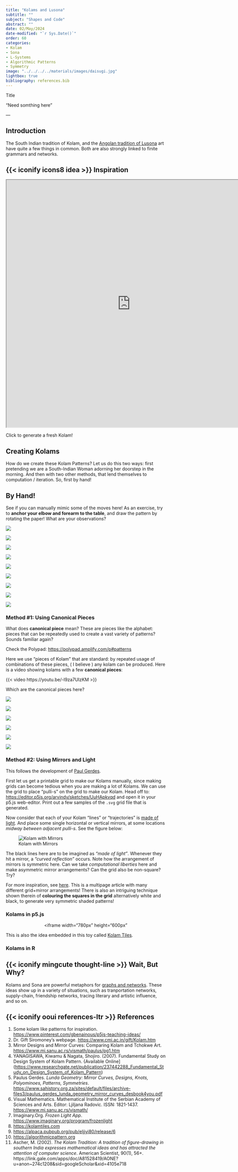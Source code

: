 ```yaml
---
title: "Kolams and Lusona"
subtitle: ""
subject: "Shapes and Code"
abstract: ""
date: 02/May/2024
date-modified: "`r Sys.Date()`"
order: 60
categories:
- Kolam
- Sona
- L-Systems
- Algorithmic Patterns
- Symmetry
image: "../../../../materials/images/daisugi.jpg"
lightbox: true
bibliography: references.bib
---
```


:::: pa4
::: {.athelas .ml0 .mt0 .pl4 .black-90 .bl .bw2 .b--blue}
[Title]{.f3}\

["Need somthing here"]{.f5 .f4-m .f3-l .lh-copy .measure .mt0}

[--- ]{.f6 .ttu .tracked .fs-normal}
:::
::::

## Introduction

The South Indian tradition of Kolam, and the [Angolan tradition of Lusona](https://www.sahistory.org.za/sites/default/files/archive-files3/paulus_gerdes_lunda_geometry_mirror_curves_desbook4you.pdf) art have quite a few things in common. Both are also strongly linked to finite grammars and networks.

## {{< iconify icons8 idea >}} Inspiration

<iframe src="https://openprocessing.org/sketch/296103/embed/" width="780" height="780">

</iframe>

Click to generate a fresh Kolam!

## Creating Kolams

How do we create these Kolam Patterns? Let us do this two ways: first
pretending we are a South-Indian Woman adorning her doorstep in the
morning. And then with two other methods, that lend themselves to
computation / iteration. So, first by hand!

## By Hand!

See if you can manually mimic some of the moves here! As an exercise,
try to **anchor your elbow and forearm to the table**, and draw the
pattern by rotating the paper! What are your observations?

::: {layout-ncol=3}

![](../../../../../materials/gifs/3-3a.gif)


![](../../../../../materials/gifs/3-3b.gif)



![](../../../../../materials/gifs/3-3c.gif)


:::
::: {layout-ncol=3}


![](../../../../../materials/gifs/3-3d.gif)

![](../../../../../materials/gifs/3-3e.gif)


![](../../../../../materials/gifs/3-3f.gif)

:::
::: {layout-ncol=3}

![](../../../../../materials/gifs/3-3g.gif)

![](../../../../../materials/gifs/3-3h.gif)

![](../../../../../materials/gifs/3-3i.gif)

:::



### Method #1: Using **Canonical Pieces**

What does **canonical piece** mean? These are pieces like the alphabet: pieces that can be repeatedly used to create a vast variety of patterns? Sounds familiar again?

Check the Polypad: <https://polypad.amplify.com/p#patterns>

Here we use "pieces of Kolam" that are standard: by repeated usage of combinations of these pieces, ( I believe ) any kolam can be produced. Here is a video showing kolams with a few **canonical pieces**:

{{< video https://youtu.be/-l9za7UlzKM >}}

Which are the canonical pieces here?

::: {layout-ncol=2}

![](../../../../../materials/gifs/kolam3_howto.gif)

![](../../../../../materials/gifs/kolam4_howto.gif)

:::

::: {layout-ncol=2}

![](../../../../../materials/gifs/kolam6_howto.gif)

![](../../../../../materials/gifs/kolam7_howto.gif)

:::

::: {layout-ncol=2}

![](../../../../../materials/gifs/kolam9_howto.gif)

![](../../../../../materials/gifs/kolam10_howto.gif)

:::



### Method #2: Using Mirrors and Light

This follows the development of [Paul
Gerdes](https://www.mi.sanu.ac.rs/vismath/paulus/index.html). 

First let us get a printable grid to make our Kolams manually, since
making grids can become tedious when you are making a lot of Kolams. We
can use the grid to place "pulli-s" on the grid to make our Kolam. Head
off to: <https://editor.p5js.org/arvindv/sketches/UuHApkvqd> and open it
in your p5.js web-editor. Print out a few samples of the `.svg` grid
file that is generated.

Now consider that each of your Kolam "lines" or "trajectories" is [made
of light](https://www.imaginary.org/program/frozenlight). And place some
single horizontal or vertical mirrors, at some locations *midway between
adjacent pulli-s*. See the figure below:

![Kolam with Mirrors](../../../../../materials/gifs/Kolam-With-Mirrors.png)

The black lines here are to be imagined as *"made of light"*. Whenever
they hit a mirror, a *"curved reflection"* occurs. Note how the
arrangement of mirrors is symmetric here. Can we take *computational
liberties* here and make asymmetric mirror arrangements? Can the grid
also be non-square? Try?

For more inspiration, see
[here](https://www.mi.sanu.ac.rs/vismath/paulus/pg1.htm). This is a multipage article with many different grid+mirror arrangements! There is also an intriguing technique shown therein of **colouring the squares in the grid** alternatively white and black, to generate very symmetric shaded patterns!

### Kolams in p5.js

<center>
<iframe width="780px" height="600px" </iframe>
</center>

This is also the idea embedded in this toy called [Kolam
Tiles](https://talkingmathwithkids.com/shop/kolam-tiles/).

### Kolams in R

## {{< iconify mingcute thought-line >}} Wait, But Why?

Kolams and Sona are powerful metaphors for [graphs and networks](TBD). These ideas show up in a variety of situations, such as tranportation networks, supply-chain, friendship networks, tracing literary and artistic influence, and so on. 

## {{< iconify ooui references-ltr >}} References

1. Some kolam like patterns for inspiration. <https://www.pinterest.com/gbenainous/p5js-teaching-ideas/>
1.  Dr. Gift Siromoney's webpage. <https://www.cmi.ac.in/gift/Kolam.htm>
1.  Mirror Designs and Mirror Curves: Comparing Kolam and Tchokwe Art. <https://www.mi.sanu.ac.rs/vismath/paulus/pg1.htm>
1.  YANAGISAWA, Kiwamu & Nagata, Shojiro. (2007). Fundamental Study on
    Design System of Kolam Pattern. {Available
    Online\](<https://www.researchgate.net/publication/237442288_Fundamental_Study_on_Design_System_of_Kolam_Pattern>)
1. Paulus Gerdes. *Lunda Geometry: Mirror Curves, Designs, Knots, Polyominoes, Patterns, Symmetries*. <https://www.sahistory.org.za/sites/default/files/archive-files3/paulus_gerdes_lunda_geometry_mirror_curves_desbook4you.pdf>
1. Visual Mathematics. Mathematical Institute of the Serbian Academy of Sciences and Arts. Editor: Ljiljana Radovic. ISSN: 1821-1437. <https://www.mi.sanu.ac.rs/vismath/>
1.  Imaginary.Org. *Frozen Light App*.
    <https://www.imaginary.org/program/frozenlight>
1.  <https://kolamtiles.com>
1.  <https://alpaca.pubpub.org/pub/eljjyi80/release/6>
1.  <https://algorithmicpattern.org>
1.  Ascher, M. (2002). *The Kolam Tradition: A tradition of
    figure-drawing in southern India expresses mathematical ideas and
    has attracted the attention of computer science*. American
    Scientist, 90(1), 56+.
    https://link.gale.com/apps/doc/A81528419/AONE?u=anon\~274c1208&sid=googleScholar&xid=4105e718

